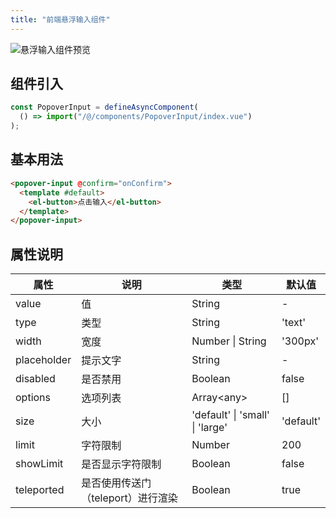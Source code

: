 ```yaml
---
title: "前端悬浮输入组件"
---
```


![悬浮输入组件预览](https://minio.pigx.top/oss/202306/1687530763.png)

## 组件引入

```javascript
const PopoverInput = defineAsyncComponent(
  () => import("/@/components/PopoverInput/index.vue")
);
```

## 基本用法

```html
<popover-input @confirm="onConfirm">
  <template #default>
    <el-button>点击输入</el-button>
  </template>
</popover-input>
```

## 属性说明

| 属性 | 说明 | 类型 | 默认值 |
| --- | --- | --- | --- |
| value | 值 | String | - |
| type | 类型 | String | 'text' |
| width | 宽度 | Number \| String | '300px' |
| placeholder | 提示文字 | String | - |
| disabled | 是否禁用 | Boolean | false |
| options | 选项列表 | Array\<any\> | [] |
| size | 大小 | 'default' \| 'small' \| 'large' | 'default' |
| limit | 字符限制 | Number | 200 |
| showLimit | 是否显示字符限制 | Boolean | false |
| teleported | 是否使用传送门（teleport）进行渲染 | Boolean | true |
